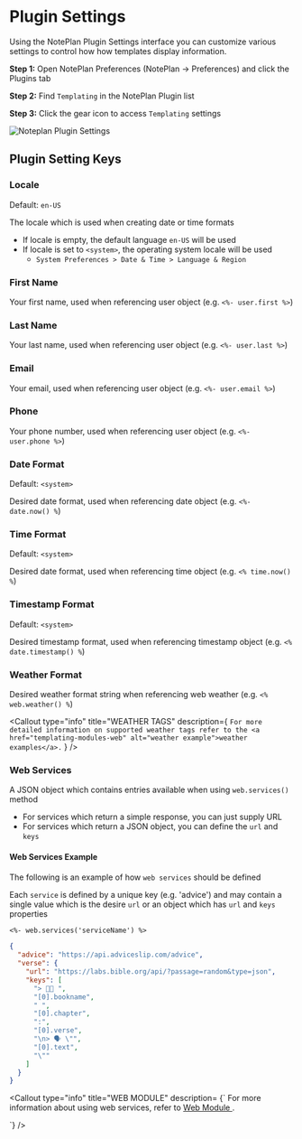 
# Plugin Settings

Using the NotePlan Plugin Settings interface you can customize various settings to control how how templates display information.

**Step 1:** Open NotePlan Preferences (NotePlan -> Preferences) and click the Plugins tab

**Step 2:** Find `Templating` in the NotePlan Plugin list

**Step 3:** Click the gear icon to access `Templating` settings

<img src={noteplanpluginsettings.src} alt="Noteplan Plugin Settings" />

## Plugin Setting Keys

### Locale

Default: `en-US`

The locale which is used when creating date or time formats

- If locale is empty, the default language `en-US` will be used
- If locale is set to `<system>`, the operating system locale will be used
  - `System Preferences > Date & Time > Language & Region`

### First Name

Your first name, used when referencing user object (e.g. `<%- user.first %>`)

### Last Name

Your last name, used when referencing user object (e.g. `<%- user.last %>`)

### Email

Your email, used when referencing user object (e.g. `<%- user.email %>`)

### Phone

Your phone number, used when referencing user object (e.g. `<%- user.phone %>`)

### Date Format

Default: `<system>`

Desired date format, used when referencing date object (e.g. `<%- date.now() %`)

### Time Format

Default: `<system>`

Desired date format, used when referencing time object (e.g. `<% time.now() %`)

### Timestamp Format

Default: `<system>`

Desired timestamp format, used when referencing timestamp object (e.g. `<% date.timestamp() %`)

### Weather Format

Desired weather format string when referencing web weather (e.g. `<% web.weather() %`)

<Callout
  type="info"
  title="WEATHER TAGS"
  description={
    `For more detailed information on supported weather tags refer to the <a href="templating-modules-web" alt="weather example">weather examples</a>.`
  }
/>

### Web Services

A JSON object which contains entries available when using `web.services()` method

- For services which return a simple response, you can just supply URL
- For services which return a JSON object, you can define the `url` and `keys`

#### Web Services Example

The following is an example of how `web services` should be defined

Each `service` is defined by a unique key (e.g. 'advice') and may contain a single value which is the desire `url` or an object which has `url` and `keys` properties

```markdown
<%- web.services('serviceName') %>
```

```json
{
  "advice": "https://api.adviceslip.com/advice",
  "verse": {
    "url": "https://labs.bible.org/api/?passage=random&type=json",
    "keys": [
      "> 🙏🏻 ",
      "[0].bookname",
      " ",
      "[0].chapter",
      ":",
      "[0].verse",
      "\n> 🗣 \"",
      "[0].text",
      "\""
    ]
  }
}
```

<Callout
  type="info"
  title="WEB MODULE"
  description=
{`
  For more information about using web services, refer to <a href="templating-modules-web" alt="Web Module"> Web Module </a>.

  `}
/>

